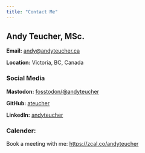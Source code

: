 ```yaml
---
title: "Contact Me"
---
```


## Andy Teucher, MSc.

**Email:** [andy@andyteucher.ca](mailto:andy@andyteucher.ca)

**Location:** Victoria, BC, Canada

### Social Media

**Mastodon:** [fosstodon/@andyteucher](https://fosstodon.org/@andyteucher)

**GitHub:** [ateucher](https://github.com/ateucher)

**LinkedIn:** [andyteucher](https://www.linkedin.com/in/andyteucher/)

### Calender:

Book a meeting with me: <https://zcal.co/andyteucher>
